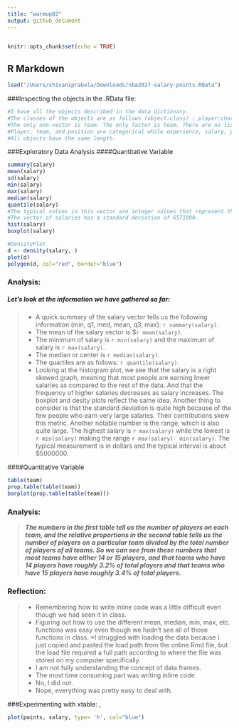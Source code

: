```yaml
---
title: "warmup02"
output: github_document
---
```

```r

```

```r
knitr::opts_chunk$set(echo = TRUE)
```

## R Markdown

```r
load("/Users/shivaniprabala/Downloads/nba2017-salary-points.RData")
```

###Inspecting the objects in the .RData file: 
```r
#I have all the objects described in the data dictionary. 
#The classes of the objects are as follows (object:class) : player:character, team:factor, position:character, experience:character, salary:numeric, points:integer, points1:integer, points2:integer, and points3:integer.
#The only non-vector is team. The only factor is team. There are no lists.
#Player, team, and position are categorical while experience, salary, points, points1, points2, and points3 are all quantitative variables.
#All objects have the same length.
```

###Exploratory Data Analysis
####Quantitative Variable
```r
summary(salary)
mean(salary)
sd(salary)
min(salary)
max(salary)
median(salary)
quantile(salary)
#The typical values in this vector are integer values that represent the salaries of players in what looks like in millions of dollars. But in general the vectors with numeric/integer values contain numbers. 
#The vector of salaries has a standard deviation of 6571890. 
hist(salary)
boxplot(salary)

#DensityPlot
d <- density(salary, )
plot(d)
polygon(d, col="red", border="blue")
```

### Analysis: 
##### Let's look at the information we have gathered so far: 
>* A quick summary of the salary vector tells us the following information (min, q1, med, mean, q3, max): `r summary(salary)`.
> * The mean of the salary vector is $`r mean(salary)`.
> * The minimum of salary is `r min(salary)` and the maximum of salary is `r max(salary)`. 
>* The median or center is `r median(salary)`. 
>* The quartiles are as follows: `r quantile(salary)`.
>* Looking at the histogram plot, we see that the salary is a right skewed graph, meaning that most people are earning lower salaries as compared to the rest of the data. And that the frequency of higher salaries decreases as salary increases. The boxplot and desity plots reflect the same idea. Another thing to consider is that the standard deviation is quite high because of the few people who earn very large salaries. Their contributions skew this metric. Another notable number is the range, which is also quite large. The highest salary is `r max(salary)` while the lowest is `r min(salary)` making the range `r max(salary)- min(salary)`. The typical measurement is in dollars and the typical interval is about $5000000.  

####Quantitative Variable
```r
table(team)
prop.table(table(team))
barplot(prop.table(table(team)))
```
 
### Analysis: 
>***The numbers in the first table tell us the number of players on each team, and the relative proportions in the second table tells us the number of players on a particular team divided by the total number of players of all teams. So we can see from these numbers that most teams have either 14 or 15 players, and that teams who have 14 players have roughly 3.2% of total players and that teams who have 15 players have roughly 3.4% of total players.***

### Reflection:
>* Remembering how to write inline code was a little difficult even though we had seen it in class.
>* Figuring out how to use the different mean, median, min, max, etc. functions was easy even though we hadn't see all of those functions in class. 
>*I struggled with loading the data because I just copied and pasted the load path from the online Rmd file, but the load file required a full path according to where the file was stored on my computer specifically. 
>* I am not fully understanding the concept of data frames. 
>* The most time consuming part was writing inline code. 
>* No, I did not. 
>* Nope, everything was pretty easy to deal with. 

###Experimenting with xtable: 
,
```r
plot(points, salary, type= 'h', col="blue")
```
